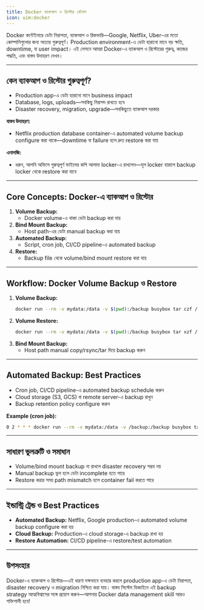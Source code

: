 ```yaml
---
title: Docker ব্যাকআপ ও রিস্টোর কৌশল
icon: uim:docker
---
```


Docker কন্টেইনারে ডেটা নিরাপত্তা, ব্যাকআপ ও রিকভারি—Google, Netflix, Uber-এর মতো কোম্পানিগুলোর জন্য অত্যন্ত গুরুত্বপূর্ণ। Production environment-এ ডেটা হারানো মানে বড় ক্ষতি, downtime, বা user impact। এই লেসনে আমরা Docker-এ ব্যাকআপ ও রিস্টোরের গুরুত্ব, কাজের পদ্ধতি, এবং বাস্তব উদাহরণ দেখব।

---

## কেন ব্যাকআপ ও রিস্টোর গুরুত্বপূর্ণ?

- Production app-এ ডেটা হারানো মানে business impact
- Database, logs, uploads—সবকিছু নিরাপদ রাখতে হবে
- Disaster recovery, migration, upgrade—সবকিছুতে ব্যাকআপ দরকার

**বাস্তব উদাহরণ:**
- Netflix production database container-এ automated volume backup configure করা থাকে—downtime বা failure হলে দ্রুত restore করা যায়

**এনালজি:**
- ধরুন, আপনি অফিসে গুরুত্বপূর্ণ ফাইলের কপি আলাদা locker-এ রাখলেন—মূল locker হারালে backup locker থেকে restore করা যাবে

---

## Core Concepts: Docker-এ ব্যাকআপ ও রিস্টোর

1. **Volume Backup:**
    - Docker volume-এ থাকা ডেটা backup করা যায়
2. **Bind Mount Backup:**
    - Host path-এর ডেটা manual backup করা যায়
3. **Automated Backup:**
    - Script, cron job, CI/CD pipeline-এ automated backup
4. **Restore:**
    - Backup file থেকে volume/bind mount restore করা যায়

---

## Workflow: Docker Volume Backup ও Restore

1. **Volume Backup:**
    ```bash
    docker run --rm -v mydata:/data -v $(pwd):/backup busybox tar czf /backup/mydata-backup.tar.gz -C /data .
    ```
2. **Volume Restore:**
    ```bash
    docker run --rm -v mydata:/data -v $(pwd):/backup busybox tar xzf /backup/mydata-backup.tar.gz -C /data
    ```
3. **Bind Mount Backup:**
    - Host path manual copy/rsync/tar দিয়ে backup করুন

---

## Automated Backup: Best Practices

- Cron job, CI/CD pipeline-এ automated backup schedule করুন
- Cloud storage (S3, GCS) বা remote server-এ backup রাখুন
- Backup retention policy configure করুন

**Example (cron job):**
```bash
0 2 * * * docker run --rm -v mydata:/data -v /backup:/backup busybox tar czf /backup/mydata-$(date +\%F).tar.gz -C /data .
```

---

## সাধারণ ভুলত্রুটি ও সমাধান

- Volume/bind mount backup না রাখলে disaster recovery সম্ভব নয়
- Manual backup ভুল হলে ডেটা incomplete হতে পারে
- Restore করার সময় path mismatch হলে container fail করতে পারে

---

## ইন্ডাস্ট্রি ট্রেন্ড ও Best Practices

- **Automated Backup:** Netflix, Google production-এ automated volume backup configure করা হয়
- **Cloud Backup:** Production-এ cloud storage-এ backup রাখা হয়
- **Restore Automation:** CI/CD pipeline-এ restore/test automation

---

## উপসংহার

Docker-এ ব্যাকআপ ও রিস্টোর—এই ধারণা দক্ষভাবে ব্যবহার করলে production app-এ ডেটা নিরাপত্তা, disaster recovery ও migration নিশ্চিত করা যায়। বাস্তব সিস্টেম ডিজাইনে এই backup strategy আত্মবিশ্বাসের সঙ্গে প্রয়োগ করুন—আপনার Docker data management skill আরও শক্তিশালী হবে!

